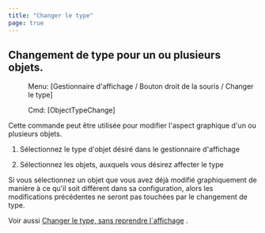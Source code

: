 ```yaml
---
title: "Changer le type"
page: true
---
```

## Changement de type pour un ou plusieurs objets.
 <Menu> Menu: [Gestionnaire d'affichage / Bouton droit de la souris / Changer le type] </Menu> 
<GeoDesigner> <Menu> Cmd: [ObjectTypeChange] </Menu> 
</GeoDesigner>
Cette commande peut &#234;tre utilis&#233;e pour modifier l&#39;aspect graphique d&#39;un ou plusieurs objets.

1. S&#233;lectionnez le type d&#39;objet d&#233;sir&#233; dans le gestionnaire d&#39;affichage

2. S&#233;lectionnez les objets, auxquels vous d&#233;sirez affecter le type




<Warning>
Si vous s&#233;lectionnez un objet que vous avez d&#233;j&#224; modifi&#233; graphiquement de mani&#232;re &#224; ce qu&#39;il soit diff&#233;rent dans sa configuration, alors les modifications pr&#233;c&#233;dentes ne seront pas touch&#233;es par le changement de type.
</Warning>


Voir aussi [Changer le type, sans reprendre l&#180;affichage](../objektmanager/typ_wechseln_ohnedarstellung)
.